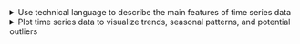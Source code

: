 <details>
<summary>Use technical language to describe the main features of time series data</summary>
-   Define time series analysis
-   Define time series
-   Define sampling interval
-   Define serial dependence or autocorrelation
-   Define a time series trend
-   Define seasonal variation
-   Define cycle
-   Differentiate between deterministic and stochastic trends

</details>

<details>

<summary>Plot time series data to visualize trends, seasonal patterns, and potential outliers</summary>
-   Plot a "ts" object
-   Plot the estimated trend of a time series by computing the mean across one full period

</details>